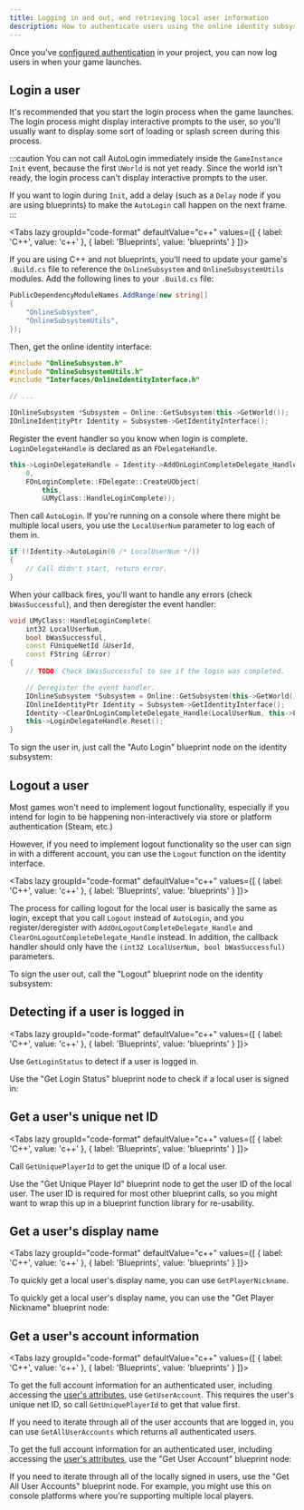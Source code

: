 ```yaml
---
title: Logging in and out, and retrieving local user information
description: How to authenticate users using the online identity subsystem.
---
```




Once you've [configured authentication](auth/configuration.mdx) in your project, you can now log users in when your game launches.

## Login a user

It's recommended that you start the login process when the game launches. The login process might display interactive prompts to the user, so you'll usually want to display some sort of loading or splash screen during this process.

:::caution
You can not call AutoLogin immediately inside the `GameInstance Init` event, because the first `UWorld` is not yet ready. Since the world isn't ready, the login process can't display interactive prompts to the user.

If you want to login during `Init`, add a delay (such as a `Delay` node if you are using blueprints) to make the `AutoLogin` call happen on the next frame.
:::

<Tabs lazy groupId="code-format" defaultValue="c++" values={[ { label: 'C++', value: 'c++' }, { label: 'Blueprints', value: 'blueprints' } ]}>
<TabItem value="c++">

If you are using C++ and not blueprints, you'll need to update your game's `.Build.cs` file to reference the `OnlineSubsystem` and `OnlineSubsystemUtils` modules. Add the following lines to your `.Build.cs` file:

```csharp
PublicDependencyModuleNames.AddRange(new string[]
{
    "OnlineSubsystem",
    "OnlineSubsystemUtils",
});
```

Then, get the online identity interface:

```cpp
#include "OnlineSubsystem.h"
#include "OnlineSubsystemUtils.h"
#include "Interfaces/OnlineIdentityInterface.h"

// ...

IOnlineSubsystem *Subsystem = Online::GetSubsystem(this->GetWorld());
IOnlineIdentityPtr Identity = Subsystem->GetIdentityInterface();
```

Register the event handler so you know when login is complete. `LoginDelegateHandle` is declared as an `FDelegateHandle`.

```cpp
this->LoginDelegateHandle = Identity->AddOnLoginCompleteDelegate_Handle(
    0,
    FOnLoginComplete::FDelegate::CreateUObject(
        this,
        &UMyClass::HandleLoginComplete));
```

Then call `AutoLogin`. If you're running on a console where there might be multiple local users, you use the `LocalUserNum` parameter to log each of them in.

```cpp
if (!Identity->AutoLogin(0 /* LocalUserNum */))
{
    // Call didn't start, return error.
}
```

When your callback fires, you'll want to handle any errors (check `bWasSuccessful`), and then deregister the event handler:

```cpp
void UMyClass::HandleLoginComplete(
    int32 LocalUserNum,
    bool bWasSuccessful,
    const FUniqueNetId &UserId,
    const FString &Error)
{
    // TODO: Check bWasSuccessful to see if the login was completed.

    // Deregister the event handler.
    IOnlineSubsystem *Subsystem = Online::GetSubsystem(this->GetWorld());
    IOnlineIdentityPtr Identity = Subsystem->GetIdentityInterface();
    Identity->ClearOnLoginCompleteDelegate_Handle(LocalUserNum, this->LoginDelegateHandle);
    this->LoginDelegateHandle.Reset();
}
```

</TabItem>
<TabItem value="blueprints">

To sign the user in, just call the "Auto Login" blueprint node on the identity subsystem:

<Blueprint height="300px" blueprint={bpLogin} />

</TabItem>
</Tabs>

## Logout a user

Most games won't need to implement logout functionality, especially if you intend for login to be happening non-interactively via store or platform authentication (Steam, etc.)

However, if you need to implement logout functionality so the user can sign in with a different account, you can use the `Logout` function on the identity interface.

<Tabs lazy groupId="code-format" defaultValue="c++" values={[ { label: 'C++', value: 'c++' }, { label: 'Blueprints', value: 'blueprints' } ]}>
<TabItem value="c++">

The process for calling logout for the local user is basically the same as login, except that you call `Logout` instead of `AutoLogin`, and you register/deregister with `AddOnLogoutCompleteDelegate_Handle` and `ClearOnLogoutCompleteDelegate_Handle` instead. In addition, the callback handler should only have the `(int32 LocalUserNum, bool bWasSuccessful)` parameters.

</TabItem>
<TabItem value="blueprints">

To sign the user out, call the "Logout" blueprint node on the identity subsystem:

<Blueprint height="300px" blueprint={bpLogout} />

</TabItem>
</Tabs>

## Detecting if a user is logged in

<Tabs lazy groupId="code-format" defaultValue="c++" values={[ { label: 'C++', value: 'c++' }, { label: 'Blueprints', value: 'blueprints' } ]}>
<TabItem value="c++">

Use `GetLoginStatus` to detect if a user is logged in.

</TabItem>
<TabItem value="blueprints">

Use the "Get Login Status" blueprint node to check if a local user is signed in:

<Blueprint height="300px" blueprint={bpLoginStatus} />

</TabItem>
</Tabs>

## Get a user's unique net ID

<Tabs lazy groupId="code-format" defaultValue="c++" values={[ { label: 'C++', value: 'c++' }, { label: 'Blueprints', value: 'blueprints' } ]}>
<TabItem value="c++">

Call `GetUniquePlayerId` to get the unique ID of a local user.

</TabItem>
<TabItem value="blueprints">

Use the "Get Unique Player Id" blueprint node to get the user ID of the local user. The user ID is required for most other blueprint calls, so you might want to wrap this up in a blueprint function library for re-usability.

<Blueprint height="300px" blueprint={bpUserId} />

</TabItem>
</Tabs>

## Get a user's display name

<Tabs lazy groupId="code-format" defaultValue="c++" values={[ { label: 'C++', value: 'c++' }, { label: 'Blueprints', value: 'blueprints' } ]}>
<TabItem value="c++">

To quickly get a local user's display name, you can use `GetPlayerNickname`.

</TabItem>
<TabItem value="blueprints">

To quickly get a local user's display name, you can use the "Get Player Nickname" blueprint node:

<Blueprint height="300px" blueprint={bpUserDisplayName} />

</TabItem>
</Tabs>

## Get a user's account information

<Tabs lazy groupId="code-format" defaultValue="c++" values={[ { label: 'C++', value: 'c++' }, { label: 'Blueprints', value: 'blueprints' } ]}>
<TabItem value="c++">

To get the full account information for an authenticated user, including accessing the [user's attributes](ossv1/identity/user_attributes.mdx), use `GetUserAccount`. This requires the user's unique net ID, so call `GetUniquePlayerId` to get that value first.

If you need to iterate through all of the user accounts that are logged in, you can use `GetAllUserAccounts` which returns all authenticated users.

</TabItem>
<TabItem value="blueprints">

To get the full account information for an authenticated user, including accessing the [user's attributes](ossv1/identity/user_attributes.mdx), use the "Get User Account" blueprint node:

<Blueprint height="300px" blueprint={bpUserAccount} />

If you need to iterate through all of the locally signed in users, use the "Get All User Accounts" blueprint node. For example, you might use this on console platforms where you're supporting multiple local players.

<Blueprint height="300px" blueprint={bpAllAccounts} />

</TabItem>
</Tabs>
